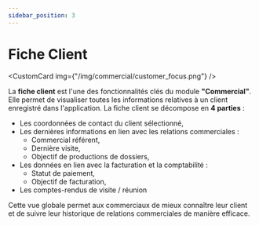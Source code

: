 ```yaml
---
sidebar_position: 3
---
```



# Fiche Client

<CustomCard img={"/img/commercial/customer_focus.png"} />

La **fiche client** est l'une des fonctionnalités clés du module **"Commercial"**. Elle permet de visualiser toutes les informations relatives à un client enregistré dans l'application. La fiche client se décompose en **4 parties** :

- Les coordonnées de contact du client sélectionné,
- Les dernières informations en lien avec les relations commerciales :
  - Commercial référent,
  - Dernière visite,
  - Objectif de productions de dossiers,
- Les données en lien avec la facturation et la comptabilité :
  - Statut de paiement,
  - Objectif de facturation,
- Les comptes-rendus de visite / réunion

Cette vue globale permet aux commerciaux de mieux connaître leur client et de suivre leur historique de relations commerciales de manière efficace.

<DocCardList />
